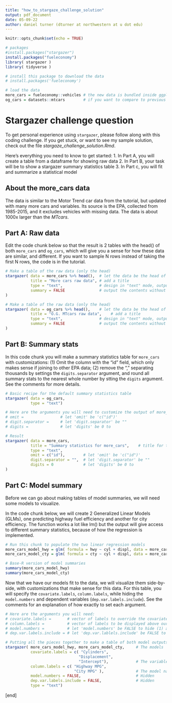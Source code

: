 ```yaml
---
title: "how_to_stargaze_challenge_solution"
output: pdf_document
date: 05-09-22
author: daniel turner (dturner at northwestern at u dot edu)
---
```


```r
knitr::opts_chunk$set(echo = TRUE)

# packages
#install.packages("stargazer")
install.packages("fueleconomy")
library( stargazer )
library( tidyverse )

# install this package to download the data
# install.packages('fueleconomy')

# load the data
more_cars = fueleconomy::vehicles # the new data is bundled inside ggplot2
og_cars = datasets::mtcars        # if you want to compare to previous dataset

```


# Stargazer challenge question
To get personal experience using `stargazer`, please follow along with this coding challenge. If you get stuck, or want to see my sample solution, check out the file *stargaze_challenge_solution.Rmd*. 

Here's everything you need to know to get started:
1. In Part A, you will create a table from a dataframe for showing raw data
2. In Part B, your task will be to show a stargazer summary statistics table
3. In Part c, you will fit and summarize a statistical model

## About the more_cars data
The data is similar to the Motor Trend car data from the tutorial, but updated with many more cars and variables. Its source is the EPA, collected from 1985-2015, and it excludes vehicles with missing data. The data is about 1000x larger than the *MTcars*.


## Part A: Raw data
Edit the code chunk below so that the result is 2 tables with the head() of both `more_cars` and `og_cars`, which will give you a sense for how these data are similar, and different. If you want to sample N rows instead of taking the first N rows, the code is in the tutorial.


```r

# Make a table of the raw data (only the head)
stargazer( data = more_cars %>% head(),  # let the data be the head of more_cars
           title = "More cars raw data", # add a title
           type = "text",                # design in "text" mode, output in whatever format you need
           summary = FALSE               # output the contents without summarizing
)

# Make a table of the raw data (only the head)
stargazer( data = og_cars %>% head(),    # let the data be the head of more_cars
           title = "O.G. MTcars raw data",    # add a title
           type = "text",                # design in "text" mode, output in whatever format you need
           summary = FALSE               # output the contents without summarizing
)
```

## Part B: Summary stats
In this code chunk you will make a summary statistics table for `more_cars` with customizations: (1) Omit the column with the "id" field, which only makes sense if joining to other EPA data; (2) remove the "," separating thousands by settings the `digits.separator` argument, and round all summary stats to the nearest whole number by stting the `digits` argument. See the comments for more details.

```r

# Basic recipe for the default summary statistics table
stargazer( data = og_cars,
           type = "text")

# Here are the arguments you will need to customize the output of more_cars:
# omit =                # let 'omit' be 'c("id")'
# digit.separator =     # let 'digit.separator' be ""
# digits =              # let 'digits' be 0 to 

# Result
stargazer( data = more_cars,  
           title = "Summary statistics for more_cars",    # title for this table
           type = "text",
           omit = c("id"),        # let 'omit' be 'c("id")'
           digit.separator = "",  # let 'digit.separator' be ""
           digits = 0             # let 'digits' be 0 to 
)


```

## Part C: Model summary
Before we can go about making tables of model summaries, we will need some models to visualize.

In the code chunk below, we will create 2 Generalized Linear Models (GLMs), one predicting highway fuel efficiency and another for city efficiency. The function works a lot like lm() but the output will give access to different summary statistics, because of how the regression is implemented.

```r

# Run this chunk to populate the two linear regression models
more_cars_model_hwy = glm( formula = hwy ~ cyl + displ, data = more_cars )
more_cars_model_cty = glm( formula = cty ~ cyl + displ, data = more_cars)

# Base-R version of model summaries
summary(more_cars_model_hwy)
summary(more_cars_model_cty)

```


Now that we have our models fit to the data, we will visualize them side-by-side, with customizations that make sense for this data. For this table, you will specify the `covariate.labels`, `column.labels`, while hiding the `model.numbers` and dependent variables (`dep.var.labels.include`). See the comments for an explanation of how exactly to set each argument.


```r

# Here are the arguments you will need:
# covariate.labels =       # vector of labels to override the covariate labels (cylinders, displacement, intecept/constant)
# column.labels =          # vector of labels to be displayed above our to models, in lieu of model.numbers
# model.numbers =          # let 'model.numbers' be FALSE to hide (1) and (2) over our models
# dep.var.labels.include = # let 'dep.var.lablels.include' be FALSE to hide redundant labels in this case

# Putting all the pieces together to make a table of both model outputs
stargazer( more_cars_model_hwy, more_cars_model_cty,     # The models
           covariate.labels = c( "Cylinders",
                                "Displacement",
                                "Intercept"),            # The variables
           column.labels = c( "Highway MPG",
                              "City MPG" ),              # The model names
           model.numbers = FALSE,                        # Hidden
           dep.var.labels.include = FALSE,               # Hidden
           type = "text")       


```

[end]